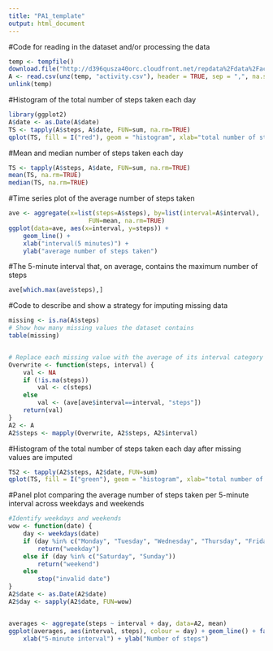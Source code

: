 ```yaml
---
title: "PA1_template"
output: html_document
---
```


#Code for reading in the dataset and/or processing the data
```r
temp <- tempfile()
download.file("http://d396qusza40orc.cloudfront.net/repdata%2Fdata%2Factivity.zip", temp)
A <- read.csv(unz(temp, "activity.csv"), header = TRUE, sep = ",", na.string = "NA")
unlink(temp)
```

#Histogram of the total number of steps taken each day
```r
library(ggplot2)
A$date <- as.Date(A$date)
TS <- tapply(A$steps, A$date, FUN=sum, na.rm=TRUE)
qplot(TS, fill = I("red"), geom = "histogram", xlab="total number of steps taken", binwidth = 1000)
```

#Mean and median number of steps taken each day
```r
TS <- tapply(A$steps, A$date, FUN=sum, na.rm=TRUE)
mean(TS, na.rm=TRUE)
median(TS, na.rm=TRUE)
```


#Time series plot of the average number of steps taken
```r
ave <- aggregate(x=list(steps=A$steps), by=list(interval=A$interval),
                      FUN=mean, na.rm=TRUE)
ggplot(data=ave, aes(x=interval, y=steps)) +
    geom_line() +
    xlab("interval(5 minutes)") +
    ylab("average number of steps taken")

```


#The 5-minute interval that, on average, contains the maximum number of steps
```r
ave[which.max(ave$steps),]
```


#Code to describe and show a strategy for imputing missing data
```r
missing <- is.na(A$steps)
# Show how many missing values the dataset contains
table(missing)


# Replace each missing value with the average of its interval category
Overwrite <- function(steps, interval) {
    val <- NA
    if (!is.na(steps))
        val <- c(steps)
    else
        val <- (ave[ave$interval==interval, "steps"])
    return(val)
}
A2 <- A
A2$steps <- mapply(Overwrite, A2$steps, A2$interval)

```

#Histogram of the total number of steps taken each day after missing values are imputed
```r
TS2 <- tapply(A2$steps, A2$date, FUN=sum)
qplot(TS, fill = I("green"), geom = "histogram", xlab="total number of steps taken", binwidth = 1000)
```

#Panel plot comparing the average number of steps taken per 5-minute interval across weekdays and weekends
```r
#Identify weekdays and weekends
wow <- function(date) {
    day <- weekdays(date)
    if (day %in% c("Monday", "Tuesday", "Wednesday", "Thursday", "Friday"))
        return("weekday")
    else if (day %in% c("Saturday", "Sunday"))
        return("weekend")
    else
        stop("invalid date")
}
A2$date <- as.Date(A2$date)
A2$day <- sapply(A2$date, FUN=wow)


averages <- aggregate(steps ~ interval + day, data=A2, mean)
ggplot(averages, aes(interval, steps), colour = day) + geom_line() + facet_grid(day ~ .) +
    xlab("5-minute interval") + ylab("Number of steps") 
```



